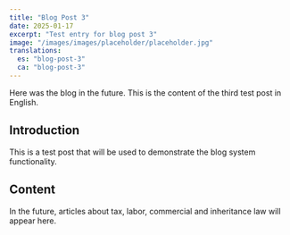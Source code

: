 ```yaml
---
title: "Blog Post 3"
date: 2025-01-17
excerpt: "Test entry for blog post 3"
image: "/images/images/placeholder/placeholder.jpg"
translations:
  es: "blog-post-3"
  ca: "blog-post-3"
---
```


Here was the blog in the future. This is the content of the third test post in English.

## Introduction

This is a test post that will be used to demonstrate the blog system functionality.

## Content

In the future, articles about tax, labor, commercial and inheritance law will appear here.
